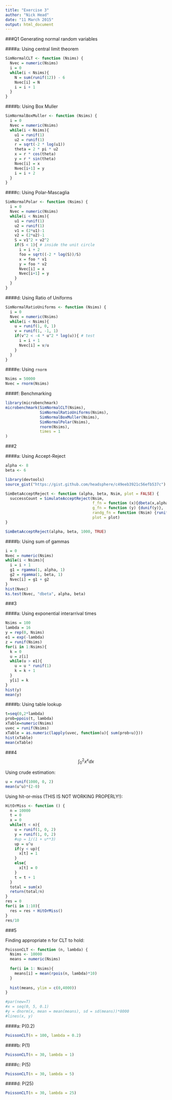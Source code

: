 ```yaml
---
title: "Exercise 3"
author: "Nick Head"
date: "11 March 2015"
output: html_document
---
```


###Q1 Generating normal random variables

####a: Using central limit theorem

```r
SimNormalCLT <- function (Nsims) {
  Nvec = numeric(Nsims)
  i = 0
  while(i < Nsims){
    N = sum(runif(12)) - 6
    Nvec[i] = N
    i = i + 1
  }
}
```

####b: Using Box Muller

```r
SimNormalBoxMuller <- function (Nsims) {
  i = 0
  Nvec = numeric(Nsims)
  while(i < Nsims){
    u1 = runif(1)
    u2 = runif(1)
    r = sqrt(-2 * log(u1))
    theta = 2 * pi * u2
    x = r * cos(theta)
    y = r * sin(theta)
    Nvec[i] = x
    Nvec[i+1] = y
    i = i + 2
  }
}
```

####c: Using Polar-Mascaglia
```r
SimNormalPolar <- function (Nsims) {
  i = 0
  Nvec = numeric(Nsims)
  while(i < Nsims){
    u1 = runif(1)
    u2 = runif(1)
    v1 = (2*u1)-1
    v2 = (2*u2)-1
    S = v1^2 + v2^2
    if(S < 1){ # inside the unit circle
      i = i + 2
      foo = sqrt((-2 * log(S))/S)
      x = foo * v1
      y = foo * v2
      Nvec[i] = x
      Nvec[i+1] = y
    }
  }
}
```

####d: Using Ratio of Uniforms

```r
SimNormalRatioUniforms <- function (Nsims) {
  i = 0
  Nvec = numeric(Nsims)
  while(i < Nsims){
    u = runif(1, 0, 1)
    v = runif(1, -1, 1)
    if(v^2 < -4 * u^2 * log(u)){ # test
      i = i + 1
      Nvec[i] = v/u
    }
  }
}
```

####e: Using `rnorm`

```r
Nsims = 50000
Nvec = rnorm(Nsims)
```

####f: Benchmarking

```r
library(microbenchmark)
microbenchmark(SimNormalCLT(Nsims), 
               SimNormalRatioUniforms(Nsims),
               SimNormalBoxMuller(Nsims),
               SimNormalPolar(Nsims),
               rnorm(Nsims),
               times = 1
)
```

###2

####a: Using Accept-Reject

```r
alpha <- 8
beta <- 6
```

```r
library(devtools)
source_gist("https://gist.github.com/headsphere/c49eeb3921c56efb537c")

SimBetaAcceptReject <- function (alpha, beta, Nsim, plot = FALSE) {
  successCount = SimulateAcceptReject(Nsim, 
                                      f_fn = function (x){dbeta(x,alpha,beta)},
                                      g_fn = function (y) {dunif(y)},
                                      randg_fn = function (Nsim) {runif(Nsim)},
                                      plot = plot)
}

SimBetaAcceptReject(alpha, beta, 1000, TRUE)


```

####b: Using sum of gammas

```r
i = 0 
Nvec = numeric(Nsims)
while(i < Nsims){
  i = i + 1
  g1 = rgamma(1, alpha, 1)
  g2 = rgamma(1, beta, 1)
  Nvec[i] = g1 + g2
}
hist(Nvec)
ks.test(Nvec, "dbeta", alpha, beta)
```

###3

####a: Using exponential interarrival times
```r
Nsims = 100
lambda = 16
y = rep(0, Nsims)
e1 = exp(-lambda)
z = runif(Nsims)
for(i in 1:Nsims){
  k = 0
  u = z[i]
  while(u > e1){
    u = u * runif(1)
    k = k + 1
  }
  y[i] = k
}
hist(y)
mean(y)
```

####b: Using table lookup

```r
t=seq(0,2*lambda)
prob=ppois(t, lambda)
xTable=numeric(Nsims)
uvec = runif(Nsims)
xTable = as.numeric(lapply(uvec, function(u){ sum(prob<u)}))
hist(xTable)
mean(xTable)
```

###4
$$\int_0^2{x^x dx}$$

Using crude estimation:
```r
u = runif(1000, 0, 2)
mean(u^u)*(2-0)
```
Using hit-or-miss (THIS IS NOT WORKING PROPERLY!):
```r
HitOrMiss <- function () {
  n = 10000
  t = 0
  x = 0
  while(t < n){
    u = runif(1, 0, 2)
    y = runif(1, 0, 2)
    #up = 1/(1 + u**3)
    up = u^u
    if(y < up){
      x[t] = 1
    }
    else{
      x[t] = 0
    }
    t = t + 1
  }
  total = sum(x)
  return(total/n)
}
res = 0
for(i in 1:10){
  res = res + HitOrMiss()
}
res/10
```

###5

Finding appropriate n for CLT to hold:
```r
PoissonCLT <- function (n, lambda) {
  Nsims <- 10000
  means = numeric(Nsims)
  
  for(i in 1: Nsims){
    means[i] = mean(rpois(n, lambda)*10)
  }
  
  hist(means, ylim = c(0,4000))
}

#par(new=T)
#x = seq(0, 5, 0.1)
#y = dnorm(x, mean = mean(means), sd = sd(means))*8000
#lines(x, y)
```

####a: P(0.2)

```r
PoissonCLT(n = 100, lambda = 0.2)
```

####b: P(1)

```r
PoissonCLT(n = 30, lambda = 1)
```

####c: P(5)

```r
PoissonCLT(n = 30, lambda = 5)
```

####d: P(25)

```r
PoissonCLT(n = 30, lambda = 25)
```

